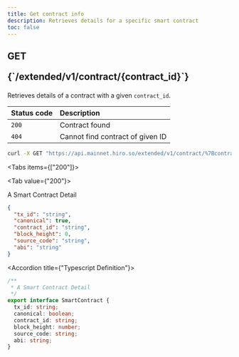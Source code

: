```yaml
---
title: Get contract info
description: Retrieves details for a specific smart contract
toc: false
---
```




<Root>

<API>

<div className='flex-1'>

<h2 className="not-prose mb-2 inline-flex items-center gap-3 font-mono">
  <div className="rounded-lg border px-1 py-0.5 text-xs font-medium border-green-400/50 bg-green-400/20 text-green-600 dark:text-green-400">
    GET
  </div>
  <p className="text-xs break-words overflow-hidden w-[95%]">{`/extended/v1/contract/{contract_id}`}</p>
</h2>

Retrieves details of a contract with a given `contract_id`.

| Status code | Description |
| :----------- | :----------- |
| `200` | Contract found |
| `404` | Cannot find contract of given ID |

</div>

<APIExample>

```bash title="Terminal"
curl -X GET "https://api.mainnet.hiro.so/extended/v1/contract/%7Bcontract_id%7D"
```

<Tabs items={["200"]}>

<Tab value={"200"}>

A Smart Contract Detail

```json title="Example Response"
{
  "tx_id": "string",
  "canonical": true,
  "contract_id": "string",
  "block_height": 0,
  "source_code": "string",
  "abi": "string"
}
```

<Accordions>

<Accordion title={"Typescript Definition"}>

```ts
/**
 * A Smart Contract Detail
 */
export interface SmartContract {
  tx_id: string;
  canonical: boolean;
  contract_id: string;
  block_height: number;
  source_code: string;
  abi: string;
}

```

</Accordion>

</Accordions>

</Tab>

</Tabs>

</APIExample>

</API>

</Root>